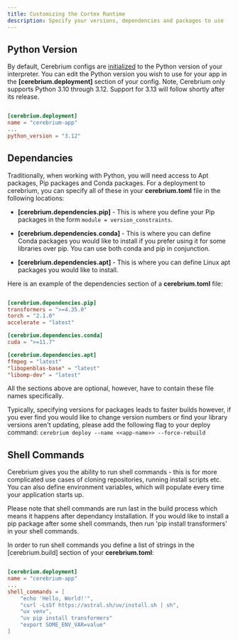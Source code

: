 ```yaml
---
title: Customizing the Cortex Runtime
description: Specify your versions, dependencies and packages to use
---
```


## Python Version

By default, Cerebrium configs are [initialized](./initial-setup#config-file-format-and-parameters) to the Python version of your interpreter.
You can edit the Python version you wish to use for your app in the **[cerebrium.deployment]** section of your config.
Note, Cerebrium only supports Python 3.10 through 3.12. Support for 3.13 will follow shortly after its release.

```toml

[cerebrium.deployment]
name = "cerebrium-app"
...
python_version = "3.12"
```

## Dependancies

Traditionally, when working with Python, you will need access to Apt packages, Pip packages and Conda packages. For a deployment to cerebrium, you can specify all of these in your **cerebrium.toml** file in the following locations:

- **[cerebrium.dependencies.pip]** - This is where you define your Pip packages in the form `module = version_constraints`.
- **[cerebrium.dependencies.conda]** - This is where you can define Conda packages you would like to install if you prefer using it for some libraries over pip. You can use both conda and pip in conjunction.

- **[cerebrium.dependencies.apt]** - This is where you can define Linux apt packages you would like to install.

Here is an example of the dependencies section of a **cerebrium.toml** file:

```toml

[cerebrium.dependencies.pip]
transformers = ">=4.35.0"
torch = "2.1.0"
accelerate = "latest"

[cerebrium.dependencies.conda]
cuda = ">=11.7"

[cerebrium.dependencies.apt]
ffmpeg = "latest"
"libopenblas-base" = "latest"
"libomp-dev" = "latest"
```

All the sections above are optional, however, have to contain these file names specifically.

Typically, specifying versions for packages leads to faster builds however, if you ever find you would like to change version numbers or find your library versions aren't
updating, please add the following flag to your deploy command: `cerebrium deploy --name <<app-name>> --force-rebuild`

## Shell Commands

Cerebrium gives you the ability to run shell commands - this is for more complicated use cases of cloning repositories, running install scripts etc.
You can also define environment variables, which will populate every time your application starts up.

<Note>
  Please note that shell commands are run last in the build process which means
  it happens after dependancy installation. If you would like to install a pip
  package after some shell commands, then run 'pip install transformers' in your
  shell commands.
</Note>

In order to run shell commands you define a list of strings in the [cerebrium.build] section of your **cerebrium.toml**:

```toml

[cerebrium.deployment]
name = "cerebrium-app"
...
shell_commands = [
    "echo 'Hello, World!'",
    "curl -LsSf https://astral.sh/uv/install.sh | sh",
    "uv venv",
    "uv pip install transformers"
    "export SOME_ENV_VAR=value"
]
```
